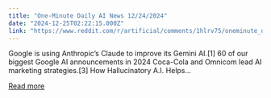 ```yaml
---
title: "One-Minute Daily AI News 12/24/2024"
date: "2024-12-25T02:22:15.000Z"
link: "https://www.reddit.com/r/artificial/comments/1hlrv75/oneminute_daily_ai_news_12242024/"
---
```


Google is using Anthropic’s Claude to improve its Gemini AI.[1]
 60 of our biggest Google AI announcements in 2024
 Coca-Cola and Omnicom lead AI marketing strategies.[3]
 How Hallucinatory A.I. Helps...

[Read more](https://www.reddit.com/r/artificial/comments/1hlrv75/oneminute_daily_ai_news_12242024/)
